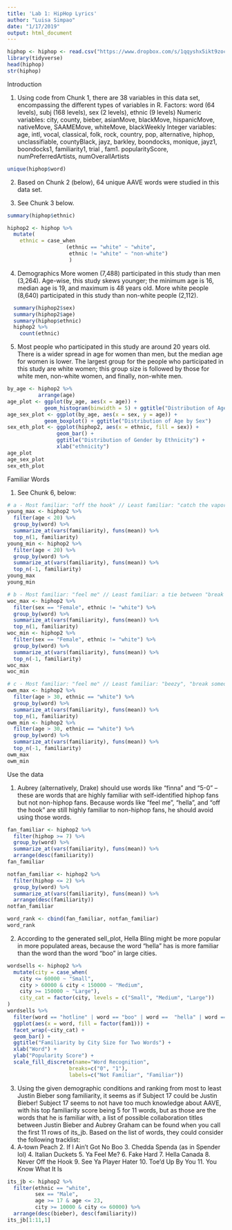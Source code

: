 ```yaml
---
title: 'Lab 1: HipHop Lyrics'
author: "Luisa Simpao"
date: "1/17/2019"
output: html_document
---
```


```r
hiphop <- hiphop <- read.csv("https://www.dropbox.com/s/1qqyshx5ikt9zoc/hiphop.csv?dl=1")
library(tidyverse)
head(hiphop)
str(hiphop)
```

Introduction

  1. Using code from Chunk 1, there are 38 variables in this data set, encompassing the different types of variables in R.
  Factors: word (64 levels), subj (168 levels), sex (2 levels), ethnic (9 levels)
  Numeric variables: city, county, bieber, asianMove, blackMove, hispanicMove, nativeMove, SAAMEMove, whiteMove, blackWeekly
  Integer variables: age, intl, vocal, classical, folk, rock, country, pop, alternative, hiphop, unclassifiable, countyBlack, jayz, barkley, boondocks, monique, jayz1, boondocks1, familiarity1, trial , fam1. popularityScore, numPreferredArtists, numOverallArtists
  
```r
unique(hiphop$word)
```
  2. Based on Chunk 2 (below), 64 unique AAVE words were studied in this data set. 
  
  3. See Chunk 3 below.
```r
summary(hiphop$ethnic)

hiphop2 <- hiphop %>%
  mutate(
    ethnic = case_when
                   (ethnic == "white" ~ "white",
                    ethnic != "white" ~ "non-white")
                    )
```

  4. Demographics
  More women (7,488) participated in this study than men (3,264). 
  Age-wise, this study skews younger; the minimum age is 16, median age is 19, and maximum is 48 years old.
  More white people (8,640) participated in this study than non-white people (2,112).
```r
  summary(hiphop2$sex)
  summary(hiphop2$age)
  summary(hiphop$ethnic)
  hiphop2 %>%
    count(ethnic)
```
  5. Most people who participated in this study are around 20 years old. There is a wider spread in age for women than men, but the median age for women is lower. The largest group for the people who participated in this study are white women; this group size is followed by those for white men, non-white women, and finally, non-white men.
```r
by_age <- hiphop2 %>%
          arrange(age)
age_plot <- ggplot(by_age, aes(x = age)) + 
            geom_histogram(binwidth = 5) + ggtitle("Distribution of Age")
age_sex_plot <- ggplot(by_age, aes(x = sex, y = age)) + 
            geom_boxplot() + ggtitle("Distribution of Age by Sex")
sex_eth_plot <- ggplot(hiphop2, aes(x = ethnic, fill = sex)) + 
                geom_bar() +
                ggtitle("Distribution of Gender by Ethnicity") + 
                xlab("ethnicity")
age_plot
age_sex_plot
sex_eth_plot
```

Familiar Words

1. See Chunk 6, below:
```r
# a - Most familiar: "off the hook" // Least familiar: "catch the vapors"
young_max <- hiphop2 %>%
  filter(age < 20) %>%
  group_by(word) %>%
  summarize_at(vars(familiarity), funs(mean)) %>%
  top_n(1, familiarity)
young_min <- hiphop2 %>% 
  filter(age < 20) %>%
  group_by(word) %>%
  summarize_at(vars(familiarity), funs(mean)) %>%
  top_n(-1, familiarity)
young_max
young_min

# b - Most familiar: "feel me" // Least familiar: a tie between "break someone out", "dupey", "plex", "rollie"
woc_max <- hiphop2 %>%
  filter(sex == "Female", ethnic != "white") %>%
  group_by(word) %>%
  summarize_at(vars(familiarity), funs(mean)) %>%
  top_n(1, familiarity)
woc_min <- hiphop2 %>%
  filter(sex == "Female", ethnic != "white") %>%
  group_by(word) %>%
  summarize_at(vars(familiarity), funs(mean)) %>%
  top_n(-1, familiarity)
woc_max
woc_min

# c - Most familiar: "feel me" // Least familiar: "beezy", "break someone out", "catch the vapors", "crossroads", "dap", "domino", "face gator", "finna", "ghostride", "good hair" and 10 more words
owm_max <- hiphop2 %>%
  filter(age > 30, ethnic == "white") %>%
  group_by(word) %>%
  summarize_at(vars(familiarity), funs(mean)) %>%
  top_n(1, familiarity)
owm_min <- hiphop2 %>%
  filter(age > 30, ethnic == "white") %>%
  group_by(word) %>%
  summarize_at(vars(familiarity), funs(mean)) %>%
  top_n(-1, familiarity)
owm_max
owm_min
```

Use the data

1. Aubrey (alternatively, Drake) should use words like "finna" and "5-0" -- these are words that are highly familiar with self-identified hiphop fans but not non-hiphop fans. Because words like "feel me", "hella", and "off the hook" are still highly familiar to non-hiphop fans, he should avoid using those words.
```r
fan_familiar <- hiphop2 %>%
  filter(hiphop >= 7) %>% 
  group_by(word) %>%
  summarize_at(vars(familiarity), funs(mean)) %>%
  arrange(desc(familiarity))
fan_familiar

notfan_familiar <- hiphop2 %>%
  filter(hiphop <= 2) %>% 
  group_by(word) %>%
  summarize_at(vars(familiarity), funs(mean)) %>%
  arrange(desc(familiarity))
notfan_familiar

word_rank <- cbind(fan_familiar, notfan_familiar)
word_rank
```

2. According to the generated sell_plot, Hella Bling might be more popular in more populated areas, because the word "hella" has is more familiar than the word than the word "boo" in large cities.
```r
wordsells <- hiphop2 %>%
  mutate(city = case_when( 
    city <= 60000 ~ "Small",
    city > 60000 & city < 150000 ~ "Medium",
    city >= 150000 ~ "Large"),
    city_cat = factor(city, levels = c("Small", "Medium", "Large"))
)
wordsells %>%
  filter(word == "hotline" | word == "boo" | word ==  "hella" | word == "bling") %>%
  ggplot(aes(x = word, fill = factor(fam1))) + 
  facet_wrap(~city_cat) +
  geom_bar() + 
  ggtitle("Familiarity by City Size for Two Words") + 
  xlab("Word") +
  ylab("Popularity Score") + 
  scale_fill_discrete(name="Word Recognition",
                    breaks=c("0", "1"),
                    labels=c("Not Familiar", "Familiar"))
```
3. Using the given demographic conditions and ranking from most to least Justin Bieber song familiarity, it seems as if Subject 17 could be Justin Bieber! Subject 17 seems to not have too much knowledge about AAVE, with his top familiarity score being 5 for 11 words, but as those are the words that he is familiar with, a list of possible collaboration titles between Justin Bieber and Aubrey Graham can be found when you call the first 11 rows of its_jb.
Based on the list of words, they could consider the following tracklist:
1. A-town Peach 2. If I Ain't Got No Boo 3. Chedda Spenda (as in Spender lol) 4. Italian Duckets 5. Ya Feel Me? 6. Fake Hard 7. Hella Canada 8. Never Off the Hook 9. See Ya Player Hater 10. Toe'd Up By You 11. You Know What It Is
```r
its_jb <- hiphop2 %>%
  filter(ethnic == "white", 
         sex == "Male", 
         age >= 17 & age <= 23, 
         city >= 10000 & city <= 60000) %>% 
  arrange(desc(bieber), desc(familiarity))
its_jb[1:11,1]
```